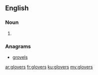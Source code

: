 ==English==

===Noun===
{{head|en|noun plural form}}

# {{plural of|glover|lang=en}}

===Anagrams===
* [[grovels#English|grovels]]

[[ar:glovers]]
[[fr:glovers]]
[[ku:glovers]]
[[my:glovers]]